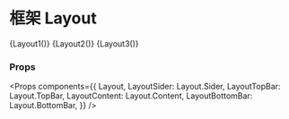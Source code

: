 
<Meta title="Layout" component={Layout} />

# 框架 Layout

<Preview>
  <Story name="Layout 1">{Layout1()}</Story>
</Preview>

<Preview>
  <Story name="Layout 2">{Layout2()}</Story>
</Preview>

<Preview>
  <Story name="Layout 3">{Layout3()}</Story>
</Preview>

### Props

<Props components={{
  Layout,
  LayoutSider: Layout.Sider,
  LayoutTopBar: Layout.TopBar,
  LayoutContent: Layout.Content,
  LayoutBottomBar: Layout.BottomBar,
}} />
